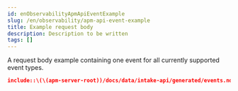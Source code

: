 ```yaml
---
id: enObservabilityApmApiEventExample
slug: /en/observability/apm-api-event-example
title: Example request body
description: Description to be written
tags: []
---
```


<div id="apm-api-event-example"></div>

A request body example containing one event for all currently supported event types.

```json
include::\(\(apm-server-root))/docs/data/intake-api/generated/events.ndjson[]
```
